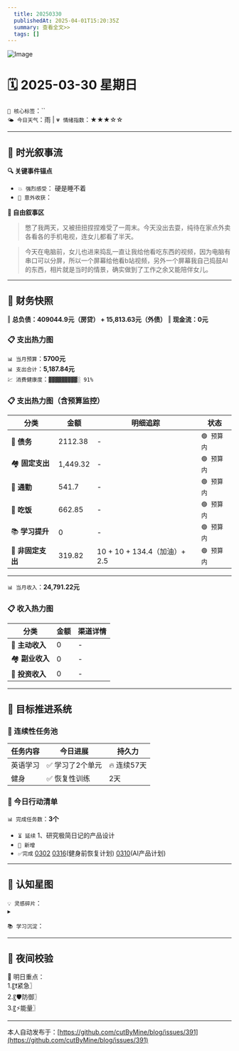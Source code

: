 ```yaml
---
  title: 20250330
  publishedAt: 2025-04-01T15:20:35Z
  summary: 查看全文>>
  tags: []
---
```


![Image](https://github.com/user-attachments/assets/e851ce10-7adc-4322-a918-a5bc636e110c)

# 🗓️ 2025-03-30 星期日
`🔑 核心标签`：``  
`🌤️ 今日天气`：雨 | `💗 情绪指数`：★★★☆☆  

---


## 🌊 **时光叙事流**
**🔍 关键事件锚点**  
- `💥 强烈感受`： 硬是睡不着            
- `🎉 意外收获`：      

**📖 自由叙事区**  
> 憋了我两天，又被扭扭捏捏难受了一周末。今天没出去耍，纯待在家点外卖各看各的手机电视，连女儿都看了半天。

> 今天在电脑前，女儿也进来捣乱一直让我给他看吃东西的视频，因为电脑有串口可以分屏，所以一个屏幕给他看b站视频，另外一个屏幕我自己捣鼓AI的东西，相片就是当时的情景，确实做到了工作之余又能陪伴女儿。
---

## 💸 **财务快照**
‖ **总负债：409044.9元（房贷） + 15,813.63元（外债）**
‖ **现金流：0元**

### 📋 支出热力图

`📊 当月预算`：**5700元**  
`📊 支出合计`：**5,187.84元**  
`💹 消费健康度`：`▓▓▓▓▓▓▓▓▓░ 91%`  
### 📋 支出热力图（含预算监控）
| 分类         | 金额    | 明细追踪                  | 状态           |
|--------------|---------|---------------------------|----------------|
| 🏦 **债务**    | 2112.38   | -  | `🟢 预算内`   |
| 🏘️ **固定支出** | 1,449.32     |  -   | `🟢 预算内`     |
| 🚌 **通勤**     | 541.7      | -      | `🟢 预算内`     |
| 🍜 **吃饭**     |  662.85   | -    | `🟢 预算内`   |
| 📚 **学习提升** | 0      | -       | `🟢 预算内`     |
| 🎲 **非固定支出** | 319.82     | 10 + 10 + 134.4（加油）+ 2.5     | `🟢 预算内`  |
---

`📊 当月收入`：**24,791.22元**  

### 📋 收入热力图
| 分类         | 金额    | 渠道详情             |
|--------------|---------|-------------------------|
| 🏦 **主动收入**  | 0                | -        |
| 🏘️ **副业收入**  | 0                | -        |
| 🚌 **投资收入**  | 0                | -        |



---

## 🎯 **目标推进系统**

### 🔄 连续性任务池
| 任务内容                | 今日进展          | 持久力     |
|-------------------------|-------------------|------------|
| 英语学习         | ✅ 学习了2个单元 | 🔥 连续57天  |
| 健身         | ✅ 恢复性训练 |  2天  |


### 📌 今日行动清单

`📊 完成任务数`：**3个**  
- `⏳ 延续` 1、研究极简日记的产品设计             
- `🚩 新增`   
- `✅完成` [0302](note://WEB9685e40ae7a6464db1196641a1ffd0ee)   [0316](note://WEBc1fcc89ec3e741538b703e8017b38c9f)(健身前恢复计划)  [0310](note://WEBfc89f9187c014fbe9fab88e2d09b4bde)(AI产品计划)


---

## 🌌 **认知星图**
`💡 灵感碎片`：  
▸ 


`📚 学习沉淀`：  
> 

---

## 🌃 夜间校验

🚀 明日重点：  
1.〖❗紧急〗  
2.〖🛡️防御〗  
3.〖⚡能量〗

---
本人自动发布于：[https://github.com/cutByMine/blog/issues/391](https://github.com/cutByMine/blog/issues/391)
